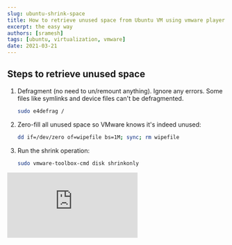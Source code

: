 ```yaml
---
slug: ubuntu-shrink-space
title: How to retrieve unused space from Ubuntu VM using vmware player
excerpt: the easy way
authors: [sramesh]
tags: [ubuntu, virtualization, vmware]
date: 2021-03-21
---
```



## Steps to retrieve unused space

<Steps>

1. Defragment (no need to un/remount anything). Ignore any errors. Some files like symlinks and device files can't be defragmented.

    ```bash
    sudo e4defrag /
    ```

2. Zero-fill all unused space so VMware knows it's indeed unused:

    ```bash
    dd if=/dev/zero of=wipefile bs=1M; sync; rm wipefile
    ```

3. Run the shrink operation:

    ```bash
    sudo vmware-toolbox-cmd disk shrinkonly
    ```

</Steps>

<iframe src="https://www.youtube.com/embed/-k4WNjemK5I?si=GBZwwNTsPdksNcXm" title="YouTube video player" frameborder="0" allow="accelerometer; autoplay; clipboard-write; encrypted-media; gyroscope; picture-in-picture; web-share" allowfullscreen></iframe>
